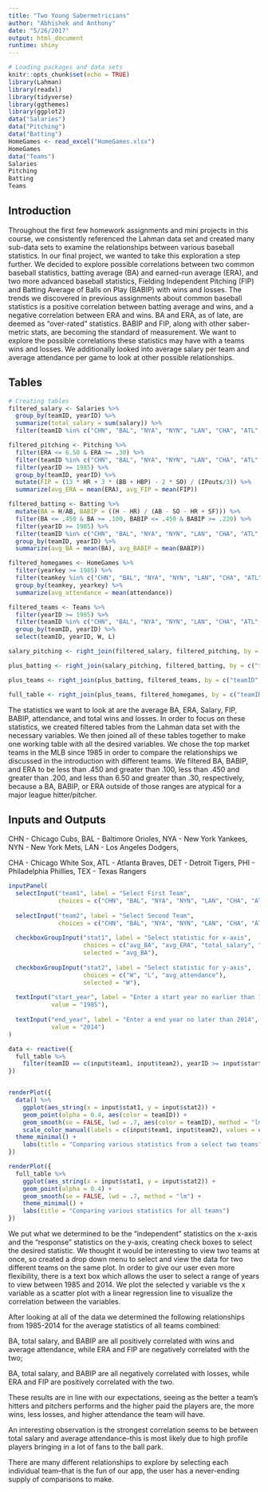 ```yaml
---
title: "Two Young Sabermetricians"
author: "Abhishek and Anthony"
date: "5/26/2017"
output: html_document
runtime: shiny
---
```


```r
# Loading packages and data sets
knitr::opts_chunk$set(echo = TRUE)
library(Lahman)
library(readxl)
library(tidyverse)
library(ggthemes)
library(ggplot2)
data("Salaries")
data("Pitching")
data("Batting")
HomeGames <- read_excel("HomeGames.xlsx")
HomeGames
data("Teams")
Salaries
Pitching
Batting
Teams
```

## Introduction

Throughout the first few homework assignments and mini projects in this course, we consistently referenced the Lahman data set and created many sub-data sets to examine the relationships between various baseball statistics. In our final project, we wanted to take this exploration a step further. We decided to explore possible correlations between two common baseball statistics, batting average (BA) and earned-run average (ERA), and two more advanced baseball statistics, Fielding Independent Pitching (FIP) and Batting Average of Balls on Play (BABIP) with wins and losses. The trends we discovered in previous assignments about common baseball statistics is a positive correlation between batting average and wins, and a negative correlation between ERA and wins.  BA and ERA, as of late, are deemed as "over-rated" statistics.  BABIP and FIP, along with other saber-metric stats, are becoming the standard of measurement.  We want to explore the possible correlations these statistics may have with a teams wins and losses.  We additionally looked into average salary per team and average attendance per game to look at other possible relationships.

## Tables

```r
# Creating tables
filtered_salary <- Salaries %>%
  group_by(teamID, yearID) %>%
  summarize(total_salary = sum(salary)) %>%
  filter(teamID %in% c("CHN", "BAL", "NYA", "NYN", "LAN", "CHA", "ATL", "DET", "PHI", "TEX"))

filtered_pitching <- Pitching %>%
  filter(ERA <= 6.50 & ERA >= .30) %>%
  filter(teamID %in% c("CHN", "BAL", "NYA", "NYN", "LAN", "CHA", "ATL", "DET", "PHI", "TEX")) %>%
  filter(yearID >= 1985) %>%
  group_by(teamID, yearID) %>%
  mutate(FIP = (13 * HR + 3 * (BB + HBP) - 2 * SO) / (IPouts/3)) %>%
  summarize(avg_ERA = mean(ERA), avg_FIP = mean(FIP))

filtered_batting <- Batting %>%
  mutate(BA = H/AB, BABIP = ((H - HR) / (AB - SO - HR + SF))) %>%
  filter(BA <= .450 & BA >= .100, BABIP <= .450 & BABIP >= .220) %>%
  filter(yearID >= 1985) %>%
  filter(teamID %in% c("CHN", "BAL", "NYA", "NYN", "LAN", "CHA", "ATL", "DET", "PHI", "TEX")) %>%
  group_by(teamID, yearID) %>%
  summarize(avg_BA = mean(BA), avg_BABIP = mean(BABIP))

filtered_homegames <- HomeGames %>%
  filter(yearkey >= 1985) %>%
  filter(teamkey %in% c("CHN", "BAL", "NYA", "NYN", "LAN", "CHA", "ATL", "DET", "PHI", "TEX")) %>%
  group_by(teamkey, yearkey) %>%
  summarize(avg_attendance = mean(attendance))

filtered_teams <- Teams %>%
  filter(yearID >= 1985) %>%
  filter(teamID %in% c("CHN", "BAL", "NYA", "NYN", "LAN", "CHA", "ATL", "DET", "PHI", "TEX")) %>%
  group_by(teamID, yearID) %>%
  select(teamID, yearID, W, L)

salary_pitching <- right_join(filtered_salary, filtered_pitching, by = c("teamID", "yearID"))

plus_batting <- right_join(salary_pitching, filtered_batting, by = c("teamID", "yearID"))

plus_teams <- right_join(plus_batting, filtered_teams, by = c("teamID", "yearID"))

full_table <- right_join(plus_teams, filtered_homegames, by = c("teamID" = "teamkey", c("yearID" = "yearkey")))
```

The statistics we want to look at are the average BA, ERA, Salary, FIP, BABIP, attendance, and total wins and losses. In order to focus on these statistics, we created filtered tables from the Lahman data set with the necessary variables. We then joined all of these tables together to make one working table with all the desired variables. We chose the top market teams in the MLB since 1985 in order to compare the relationships we discussed in the introduction with different teams. We filtered BA, BABIP, and ERA to be less than .450 and greater than .100, less than .450 and greater than .200, and less than 6.50 and greater than .30, respectively, because a BA, BABIP, or ERA outside of those ranges are atypical for a major league hitter/pitcher.


## Inputs and Outputs

CHN - Chicago Cubs, BAL - Baltimore Orioles, NYA - New York Yankees, NYN - New York Mets, LAN - Los Angeles Dodgers, 

CHA - Chicago White Sox, ATL - Atlanta Braves, DET - Detroit Tigers, PHI - Philadelphia Phillies, TEX - Texas Rangers

```r
inputPanel(
  selectInput("team1", label = "Select First Team",
              choices = c("CHN", "BAL", "NYA", "NYN", "LAN", "CHA", "ATL", "DET", "PHI", "TEX"), selected = "CHN"),
  
  selectInput("team2", label = "Select Second Team",
              choices = c("CHN", "BAL", "NYA", "NYN", "LAN", "CHA", "ATL", "DET", "PHI", "TEX"), selected = "BAL"),
  
  checkboxGroupInput("stat1", label = "Select statistic for x-axis", 
                     choices = c("avg_BA", "avg_ERA", "total_salary", "avg_FIP", "avg_BABIP"),
                     selected = "avg_BA"),
  
  checkboxGroupInput("stat2", label = "Select statistic for y-axis", 
                     choices = c("W", "L", "avg_attendance"),
                     selected = "W"),
  
  textInput("start_year", label = "Enter a start year no earlier than 1985", 
            value = "1985"),
  
  textInput("end_year", label = "Enter a end year no later than 2014", 
            value = "2014")
)

data <- reactive({
  full_table %>%
    filter(teamID == c(input$team1, input$team2), yearID >= input$start_year, yearID <= input$end_year)
})


renderPlot({
  data() %>%
    ggplot(aes_string(x = input$stat1, y = input$stat2)) +
    geom_point(alpha = 0.4, aes(color = teamID)) +
    geom_smooth(se = FALSE, lwd = .7, aes(color = teamID), method = "lm") +
    scale_color_manual(labels = c(input$team1, input$team2), values = c("blue", "red")) +
  theme_minimal() +
    labs(title = "Comparing various statistics from a select two teams", color = "Team")
})

renderPlot({
  full_table %>%
    ggplot(aes_string(x = input$stat1, y = input$stat2)) +
    geom_point(alpha = 0.4) +
    geom_smooth(se = FALSE, lwd = .7, method = "lm") +
    theme_minimal() +
    labs(title = "Comparing various statistics for all teams")
})
```

We put what we determined to be the "independent" statistics on the x-axis and the "response" statistics on the y-axis, creating check boxes to select the desired statistic.  We thought it would be interesting to view two teams at once, so created a drop down menu to select and view the data for two different teams on the same plot.  In order to give our user even more flexibility, there is a text box which allows the user to select a range of years to view between 1985 and 2014.  We plot the selected y variable vs the x variable as a scatter plot with a linear regression line to visualize the correlation between the variables.  

After looking at all of the data we determined the following relationships from 1985-2014 for the average statistics of all teams combined:

BA, total salary, and BABIP are all positively correlated with wins and average attendance, while ERA and FIP are negatively correlated with the two;

BA, total salary, and BABIP are all negatively correlated with losses, while ERA and FIP are positively correlated with the two.

These results are in line with our expectations, seeing as the better a team's hitters and pitchers performs and the higher paid the players are, the more wins, less losses, and higher attendance the team will have.  

An interesting observation is the strongest correlation seems to be between total salary and average attendance--this is most likely due to high profile players bringing in a lot of fans to the ball park. 

There are many different relationships to explore by selecting each individual team--that is the fun of our app, the user has a never-ending supply of comparisons to make.

